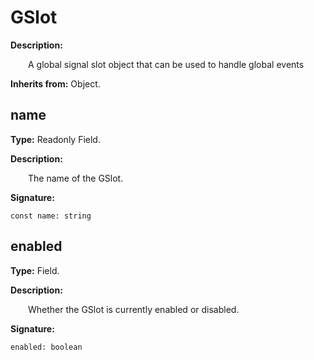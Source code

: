 
# GSlot

**Description:**

&emsp;&emsp;A global signal slot object that can be used to handle global events

**Inherits from:** Object.

## name

**Type:** Readonly Field.

**Description:**

&emsp;&emsp;The name of the GSlot.

**Signature:**
```tl
const name: string
```

## enabled

**Type:** Field.

**Description:**

&emsp;&emsp;Whether the GSlot is currently enabled or disabled.

**Signature:**
```tl
enabled: boolean
```